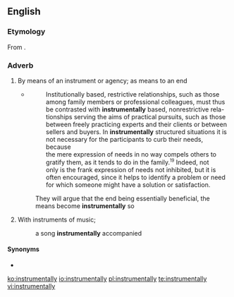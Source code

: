 ==English==

===Etymology===
From {{suffix|instrumental|ly|lang=en}}.

===Adverb===
{{en-adv}}

# By means of an instrument or agency; as means to an end
#* {{quote-book|year=1974|author=Thomas S. Szasz, M.D.|title=The Myth of Mental Illness|chapter=8|url=http://en.wikipedia.org/wiki/The_Myth_of_Mental_Illness|isbn=0-06-091151-4|page=144}}
#*: Institutionally based, restrictive relationships, such as those<br> among family members or professional colleagues, must thus<br> be contrasted with '''instrumentally''' based, nonrestrictive rela-<br> tionships serving the aims of practical pursuits, such as those<br> between freely practicing experts and their clients or between<br> sellers and buyers. In '''instrumentally''' structured situations it is<br> not necessary for the participants to curb their needs, because<br> the mere expression of needs in no way compels others to<br> gratify them, as it tends to do in the family.<sup><small>19</small></sup> Indeed, not<br> only is the frank expression of needs not inhibited, but it is<br> often encouraged, since it helps to identify a problem or need<br> for which someone might have a solution or satisfaction.
#: They will argue that the end being essentially beneficial, the means become '''instrumentally''' so
# With instruments of music;
#: a song '''instrumentally''' accompanied

====Synonyms====
* {{l|en|instrumently}}

[[ko:instrumentally]]
[[io:instrumentally]]
[[pl:instrumentally]]
[[te:instrumentally]]
[[vi:instrumentally]]